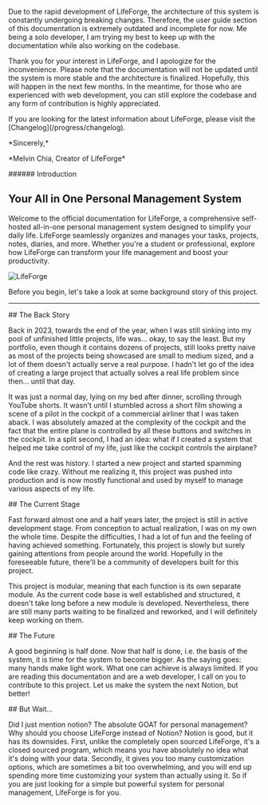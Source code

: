 

<Warning className="mb-6">
  <p>
    Due to the rapid development of LifeForge, the architecture of this system
    is constantly undergoing breaking changes. Therefore, the user guide section
    of this documentation is extremely outdated and incomplete for now. Me being
    a solo developer, I am trying my best to keep up with the documentation while
    also working on the codebase.
  </p>
  <p>
    Thank you for your interest in LifeForge, and I apologize for the
    inconvenience. Please note that the documentation will not be updated until
    the system is more stable and the architecture is finalized. Hopefully, this
    will happen in the next few months. In the meantime, for those who are
    experienced with web development, you can still explore the codebase and any
    form of contribution is highly appreciated.
  </p>
  <p>
    If you are looking for the latest information about LifeForge, please visit
    the
    [Changelog](/progress/changelog).
  </p>
  <p className='mt-6'>*Sincerely,*</p>
  <p>*Melvin Chia, Creator of LifeForge*</p>
</Warning>

<section id="introduction">
###### Introduction

# Your All in One Personal Management System

Welcome to the official documentation for LifeForge, a comprehensive self-hosted all-in-one personal management system designed to simplify your daily life. LifeForge seamlessly organizes and manages your tasks, projects, notes, diaries, and more. Whether you're a student or professional, explore how LifeForge can transform your life management and boost your productivity.

![LifeForge](/assets/mockup.png)

Before you begin, let's take a look at some background story of this project.

</section>

---

<section id="the-back-story">
## The Back Story

Back in 2023, towards the end of the year, when I was still sinking into my pool of unfinished little projects, life was... okay, to say the least. But my portfolio, even though it contains dozens of projects, still looks pretty naive as most of the projects being showcased are small to medium sized, and a lot of them doesn't actually serve a real purpose. I hadn't let go of the idea of creating a large project that actually solves a real life problem since then... until that day.

It was just a normal day, lying on my bed after dinner, scrolling through YouTube shorts. It wasn't until I stumbled across a short film showing a scene of a pilot in the cockpit of a commercial airliner that I was taken aback. I was absolutely amazed at the complexity of the cockpit and the fact that the entire plane is controlled by all these buttons and switches in the cockpit. In a split second, I had an idea: what if I created a system that helped me take control of my life, just like the cockpit controls the airplane?

And the rest was history. I started a new project and started spamming code like crazy. Without me realizing it, this project was pushed into production and is now mostly functional and used by myself to manage various aspects of my life.

<CustomLink to="/progress/changelog" text="View the Changelog" />
</section>
      
<section id="the-current-stage">
## The Current Stage

Fast forward almost one and a half years later, the project is still in active development stage. From conception to actual realization, I was on my own the whole time. Despite the difficulties, I had a lot of fun and the feeling of having achieved something. Fortunately, this project is slowly but surely gaining attentions from people around the world. Hopefully in the foreseeable future, there'll be a community of developers built for this project.

This project is modular, meaning that each function is its own separate module. As the current code base is well established and structured, it doesn't take long before a new module is developed. Nevertheless, there are still many parts waiting to be finalized and reworked, and I will definitely keep working on them.

<CustomLink to="/progress/roadmap" text="View the Roadmap" />
</section>

<section id="the-future">
## The Future

A good beginning is half done. Now that half is done, i.e. the basis of the system, it is time for the system to become bigger. As the saying goes: many hands make light work. What one can achieve is always limited. If you are reading this documentation and are a web developer, I call on you to contribute to this project. Let us make the system the next Notion, but better!

<CustomLink to="/contribution" text="Learn more about contributing" />
</section>

<section id="but-wait">
## But Wait...

Did I just mention notion? The absolute GOAT for personal management? Why should you choose LifeForge instead of Notion? Notion is good, but it has its downsides. First, unlike the completely open sourced LifeForge, it's a closed sourced program, which means you have absolutely no idea what it's doing with your data. Secondly, it gives you too many customization options, which are sometimes a bit too overwhelming, and you will end up spending more time customizing your system than actually using it. So if you are just looking for a simple but powerful system for personal management, LifeForge is for you.

</section>
